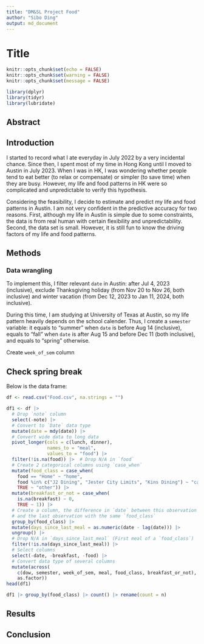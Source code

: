 ```yaml
---
title: "DM&SL Project Food"
author: "Sibo Ding"
output: md_document
---
```


# Title

```r
knitr::opts_chunk$set(echo = FALSE)
knitr::opts_chunk$set(warning = FALSE)
knitr::opts_chunk$set(message = FALSE)

library(dplyr)
library(tidyr)
library(lubridate)
```

## Abstract

## Introduction
I started to record what I ate everyday in July 2022 by a very incidental chance. Since then, I spent most of my time in Hong Kong until I moved to Austin in July 2023. When I was in HK, I was wondering whether people tend to eat better (to relax or compensate) or simpler (to save time) when they are busy. However, my life and food patterns in HK were so complicated and unpredictable to verify this hypothesis.  

Considering the feasibility, I decide to estimate and predict my life and food patterns in Austin. I am not very confident in the predictive accuracy for two reasons. First, although my life in Austin is simple due to some constraints, the data is from real human with certain flexibility and unpredictability. Second, the data set is small. However, it is still fun to know the driving factors of my life and food patterns.  

## Methods
### Data wrangling
To implement this, I filter relevant `date` in Austin: after Jul 4, 2023 (inclusive), exclude Thanksgiving holiday (from Nov 20 to Nov 26, both inclusive) and winter vacation (from Dec 12, 2023 to Jan 11, 2024, both inclusive).  

During this time, I am studying at University of Texas at Austin, so my life pattern heavily depends on the school calender. Thus, I create a `semester` variable: it equals to "summer" when `date` is before Aug 14 (inclusive), equals to "fall" when `date` is after Aug 15 and before Dec 11 (both inclusive), and equals to "spring" otherwise.  

Create `week_of_sem` column

## Check spring break




Below is the data frame:
```r
df <- read.csv("Food.csv", na.strings = "")

df1 <- df |>
  # Drop `note` column
  select(-note) |>
  # Convert to `Date` data type
  mutate(date = mdy(date)) |>
  # Convert wide data to long data
  pivot_longer(cols = c(lunch, dinner),
               names_to = "meal", 
               values_to = "food") |>
  filter(!is.na(food)) |>  # Drop N/A in `food`
  # Create 2 categorical columns using `case_when`
  mutate(food_class = case_when(
    food == "Home" ~ "home",
    food %in% c("J2 Dining", "Jester City Limits", "Kins Dining") ~ "canteen",
    TRUE ~ "other")) |>
  mutate(breakfast_or_not = case_when(
    is.na(breakfast) ~ 0,
    TRUE ~ 1)) |>
  # Create a column, the difference in `date` between this observation
  # and the last observation with the same `food_class`
  group_by(food_class) |>
  mutate(days_since_last_meal = as.numeric(date - lag(date))) |>
  ungroup() |>
  # Drop N/A in `days_since_last_meal` (First meal of a `food_class`)
  filter(!is.na(days_since_last_meal)) |>
  # Select columns
  select(-date, -breakfast, -food) |>
  # Convert data type of several columns
  mutate(across(
    c(dow, semester, week_of_sem, meal, food_class, breakfast_or_not),
    as.factor))
head(df1)
```

```r
df1 |> group_by(food_class) |> count() |> rename(count = n)
```













## Results




## Conclusion



